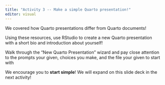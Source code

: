 ```yaml
---
title: "Activity 3 -- Make a simple Quarto presentation!"
editor: visual
---
```


We covered how Quarto presentations differ from Quarto documents!

Using these resources, use RStudio to create a new Quarto presentation with a short bio and introduction about yourself!

Walk through the "New Quarto Presentation" wizard and pay close attention to the prompts your given, choices you make, and the file your given to start with

We encourage you to **start simple**! We will expand on this slide deck in the next activity!